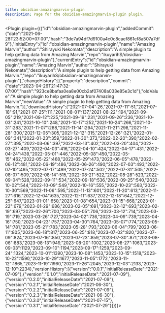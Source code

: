 ---
title: obsidian-amazingmarvin-plugin
description: Page for the obsidian-amazingmarvin-plugin plugin.
---


<Plugin plugin={({"id":"obsidian-amazingmarvin-plugin","addedCommit":{"date":"2021-06-28T23:52:00+07:00","hash":"3de7a94df7d9100a4c0c8caef861ef8a507a7df9"},"initialEntry":{"id":"obsidian-amazingmarvin-plugin","name":"Amazing Marvin","author":"Shirayuki Nekomata","description":"A simple plugin to help getting data from Amazing Marvin","repo":"ikuyarihS/obsidian-amazingmarvin-plugin"},"currentEntry":{"id":"obsidian-amazingmarvin-plugin","name":"Amazing Marvin","author":"Shirayuki Nekomata","description":"A simple plugin to help getting data from Amazing Marvin.","repo":"ikuyarihS/obsidian-amazingmarvin-plugin"},"changeHistory":[{"property":"description","commit":{"date":"2023-04-26T21:47:32-07:00","hash":"923ce8bafaa0ea8e00cb2af07408a033e85e3c1d"},"oldValue":"A simple plugin to help getting data from Amazing Marvin","newValue":"A simple plugin to help getting data from Amazing Marvin."}],"downloadHistory":{"2021-07-04":26,"2021-07-11":51,"2021-07-18":91,"2021-07-25":111,"2021-08-01":137,"2021-08-22":194,"2021-09-05":219,"2021-09-12":225,"2021-09-19":231,"2021-09-26":236,"2021-10-03":241,"2021-10-10":248,"2021-10-17":252,"2021-10-24":266,"2021-10-31":283,"2021-11-07":288,"2021-11-14":294,"2021-11-21":298,"2021-11-28":300,"2021-12-05":305,"2021-12-12":315,"2021-12-26":321,"2022-01-09":341,"2022-01-23":359,"2022-01-30":373,"2022-02-20":390,"2022-02-27":395,"2022-03-06":397,"2022-03-13":402,"2022-03-20":404,"2022-03-27":409,"2022-04-03":416,"2022-04-10":424,"2022-04-17":431,"2022-04-24":439,"2022-05-01":446,"2022-05-08":450,"2022-05-15":462,"2022-05-22":468,"2022-05-29":473,"2022-06-05":478,"2022-06-12":481,"2022-06-19":486,"2022-06-26":490,"2022-07-03":493,"2022-07-10":495,"2022-07-17":499,"2022-07-24":502,"2022-07-31":505,"2022-08-07":509,"2022-08-14":515,"2022-08-21":522,"2022-08-28":523,"2022-09-04":528,"2022-09-11":534,"2022-09-18":536,"2022-09-25":540,"2022-10-02":544,"2022-10-09":549,"2022-10-16":555,"2022-10-23":563,"2022-10-30":569,"2022-11-06":595,"2022-11-13":601,"2022-11-20":613,"2022-11-27":616,"2022-12-04":635,"2022-12-11":637,"2022-12-18":642,"2022-12-25":647,"2023-01-01":650,"2023-01-08":654,"2023-01-15":668,"2023-01-22":679,"2023-01-29":686,"2023-02-05":691,"2023-02-12":693,"2023-02-19":697,"2023-02-26":700,"2023-03-05":706,"2023-03-12":714,"2023-03-19":719,"2023-03-26":727,"2023-04-02":736,"2023-04-09":739,"2023-04-16":750,"2023-04-23":757,"2023-04-30":764,"2023-05-07":774,"2023-05-14":781,"2023-05-21":783,"2023-05-28":793,"2023-06-04":799,"2023-06-11":805,"2023-06-18":817,"2023-06-25":818,"2023-07-02":820,"2023-07-09":824,"2023-07-16":850,"2023-07-23":859,"2023-07-30":871,"2023-08-06":883,"2023-08-13":949,"2023-08-20":1002,"2023-08-27":1063,"2023-09-03":1129,"2023-09-10":1194,"2023-09-17":1259,"2023-09-24":1324,"2023-10-01":1390,"2023-10-08":1453,"2023-10-15":1518,"2023-10-22":1590,"2023-10-29":1677,"2023-11-05":1772,"2023-11-12":1865,"2023-11-19":1960,"2023-11-26":2045,"2023-12-03":2133,"2023-12-10":2234},"versionHistory":[{"version":"0.0.1","initialReleaseDate":"2021-07-09"},{"version":"0.1.0","initialReleaseDate":"2021-07-09"},{"version":"0.2.0","initialReleaseDate":"2021-07-09"},{"version":"0.2.1","initialReleaseDate":"2021-06-30"},{"version":"0.2.2","initialReleaseDate":"2021-07-09"},{"version":"0.2.3","initialReleaseDate":"2021-06-30"},{"version":"0.3.0","initialReleaseDate":"2021-07-15"},{"version":"0.3.1","initialReleaseDate":"2021-07-29"}]})}></Plugin>